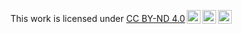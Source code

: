 <p xmlns:cc="http://creativecommons.org/ns#" >This work is licensed under <a href="https://creativecommons.org/licenses/by-nd/4.0/?ref=chooser-v1" target="_blank" rel="license noopener noreferrer" style="display:inline-block;">CC BY-ND 4.0<img style="height:22px!important;margin-left:3px;vertical-align:text-bottom;" src="https://mirrors.creativecommons.org/presskit/icons/cc.svg?ref=chooser-v1" alt=""><img style="height:22px!important;margin-left:3px;vertical-align:text-bottom;" src="https://mirrors.creativecommons.org/presskit/icons/by.svg?ref=chooser-v1" alt=""><img style="height:22px!important;margin-left:3px;vertical-align:text-bottom;" src="https://mirrors.creativecommons.org/presskit/icons/nd.svg?ref=chooser-v1" alt=""></a></p>